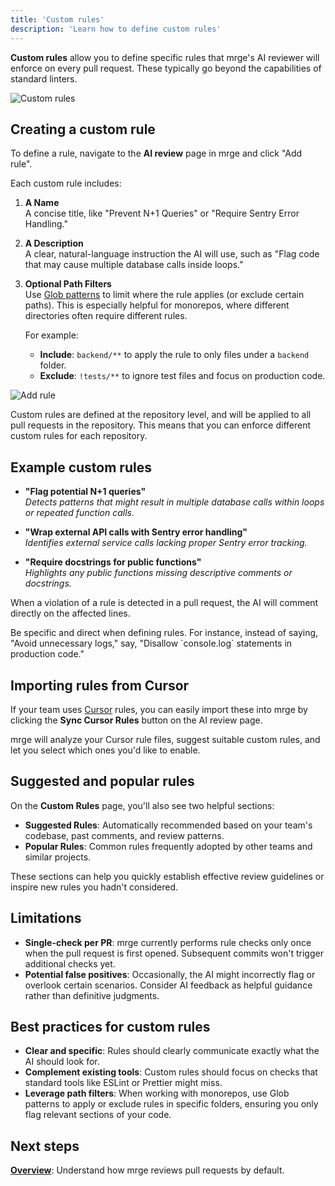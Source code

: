 ```yaml
---
title: 'Custom rules'
description: 'Learn how to define custom rules'
---
```


**Custom rules** allow you to define specific rules that mrge's AI reviewer will enforce on every pull request. These typically go beyond the capabilities of standard linters.

<img
  src="/ai-review/images/ai-review-page.png"
  alt="Custom rules"
  className="border border-zinc-800 rounded-lg"
/>

## Creating a custom rule

To define a rule, navigate to the **AI review** page in mrge and click "Add rule".

Each custom rule includes:

1. **A Name**  
   A concise title, like "Prevent N+1 Queries" or "Require Sentry Error Handling."

2. **A Description**  
   A clear, natural-language instruction the AI will use, such as "Flag code that may cause multiple database calls inside loops."

3. **Optional Path Filters**  
   Use [Glob patterns](https://en.wikipedia.org/wiki/Glob_(programming)) to limit where the rule applies (or exclude certain paths). This is especially helpful for monorepos, where different directories often require different rules.

   For example:
   - **Include**: `backend/**` to apply the rule to only files under a `backend` folder.
   - **Exclude**: `!tests/**` to ignore test files and focus on production code.

<img
  src="/ai-review/images/add-custom-rule-modal.png"
  alt="Add rule"
  className="border border-zinc-800 rounded-lg"
/>

<Info>
  Custom rules are defined at the repository level, and will be applied to all
  pull requests in the repository. This means that you can enforce different
  custom rules for each repository.
</Info>

## Example custom rules

- **"Flag potential N+1 queries"**  
  _Detects patterns that might result in multiple database calls within loops or repeated function calls._

- **"Wrap external API calls with Sentry error handling"**  
  _Identifies external service calls lacking proper Sentry error tracking._

- **"Require docstrings for public functions"**  
  _Highlights any public functions missing descriptive comments or docstrings._

When a violation of a rule is detected in a pull request, the AI will comment directly on the affected lines.

<Tip>
  Be specific and direct when defining rules. For instance, instead of saying,
  "Avoid unnecessary logs," say, "Disallow `console.log` statements in
  production code."
</Tip>

## Importing rules from Cursor

If your team uses [Cursor](https://www.cursor.so/) rules, you can easily import these into mrge by clicking the **Sync Cursor Rules** button on the AI review page.

mrge will analyze your Cursor rule files, suggest suitable custom rules, and let you select which ones you'd like to enable.

## Suggested and popular rules

On the **Custom Rules** page, you'll also see two helpful sections:

- **Suggested Rules**: Automatically recommended based on your team's codebase, past comments, and review patterns.
- **Popular Rules**: Common rules frequently adopted by other teams and similar projects.

These sections can help you quickly establish effective review guidelines or inspire new rules you hadn't considered.

## Limitations

- **Single-check per PR**: mrge currently performs rule checks only once when the pull request is first opened. Subsequent commits won't trigger additional checks yet.
- **Potential false positives**: Occasionally, the AI might incorrectly flag or overlook certain scenarios. Consider AI feedback as helpful guidance rather than definitive judgments.

## Best practices for custom rules

- **Clear and specific**: Rules should clearly communicate exactly what the AI should look for.
- **Complement existing tools**: Custom rules should focus on checks that standard tools like ESLint or Prettier might miss.
- **Leverage path filters**: When working with monorepos, use Glob patterns to apply or exclude rules in specific folders, ensuring you only flag relevant sections of your code.

## Next steps

[**Overview**](/ai-review/overview): Understand how mrge reviews pull requests by default.
